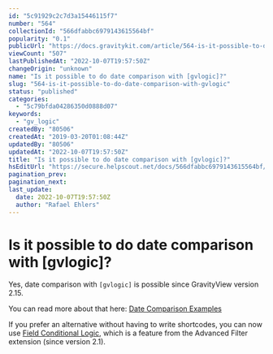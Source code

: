 ```yaml
---
id: "5c91929c2c7d3a15446115f7"
number: "564"
collectionId: "566dfabbc6979143615564bf"
popularity: "0.1"
publicUrl: "https://docs.gravitykit.com/article/564-is-it-possible-to-do-date-comparison-with-gvlogic"
viewCount: "507"
lastPublishedAt: "2022-10-07T19:57:50Z"
changeOrigin: "unknown"
name: "Is it possible to do date comparison with [gvlogic]?"
slug: "564-is-it-possible-to-do-date-comparison-with-gvlogic"
status: "published"
categories: 
  - "5c79bfda04286350d0888d07"
keywords: 
  - "gv_logic"
createdBy: "80506"
createdAt: "2019-03-20T01:08:44Z"
updatedBy: "80506"
updatedAt: "2022-10-07T19:57:50Z"
title: "Is it possible to do date comparison with [gvlogic]?"
hsEditUrl: "https://secure.helpscout.net/docs/566dfabbc6979143615564bf/article/5c91929c2c7d3a15446115f7"
pagination_prev: 
pagination_next: 
last_update:
  date: 2022-10-07T19:57:50Z
  author: "Rafael Ehlers"
---
```


# Is it possible to do date comparison with [gvlogic]?

Yes, date comparison with `[gvlogic]` is possible since GravityView version 2.15.

You can read more about that here: [Date Comparison Examples](https://docs.gravitykit.com/article/252-gvlogic-shortcode#date-context-examples)

If you prefer an alternative without having to write shortcodes, you can now use [Field Conditional Logic](https://docs.gravitykit.com/article/753-field-conditional-logic), which is a feature from the Advanced Filter extension (since version 2.1).